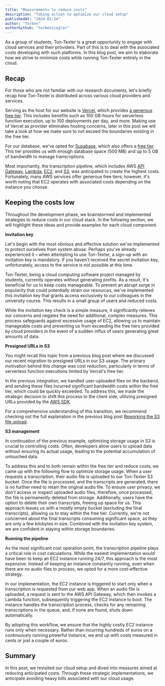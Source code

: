 ```yaml
---
title: "Measurements to reduce costs"
description: "Taking action to optimize our cloud setup"
publishedAt: "2024-01-24"
author: "Torben"
authorGithub: "torbenziegler"
---
```


As a group of students, Ton-Texter is a great opportunity to engage with cloud services and their providers. Part of this is to deal with the associated costs developing with such platforms. In this blog post, we aim to elaborate how we strive to minimize costs while running Ton-Texter entirely in the cloud.

## Recap

For those who are not familiar with our research documents, let's briefly recap how Ton-Texter is distributed across various cloud providers and services.

Serving as the host for our website is [Vercel](https://vercel.com/), which provides [a generous free tier](https://vercel.com/pricing). This includes benefits such as 100 GB-hours for serverless function execution, up to 100 deployments per day, and more. Making use of Vercel as provider eliminates hosting concerns, later in this post we will take a look at how we make sure to not exceed the boundaries existing in the free tier.

For our database, we've opted for [Supabase](https://supabase.com/), which also offers a [free tier](https://supabase.com/pricing). This tier provides us with enough database space (500 MB) and up to 5 GB of bandwidth to manage transcriptions.

Most importantly, the transcription pipeline, which includes AWS [API Gateway](https://aws.amazon.com/api-gateway/), [Lambda](https://aws.amazon.com/lambda/), [EC2](https://aws.amazon.com/ec2/), and [S3](https://aws.amazon.com/s3/), was anticipated to create the highest costs. Fortunately, many AWS services offer generous free tiers; however, it's worth noting that EC2 operates with associated costs depending on the instance you choose.

## Keeping the costs low

Throughout the development phase, we brainstormed and implemented strategies to reduce costs in our cloud stack. In the following section, we will highlight these ideas and provide examples for each cloud component.

**Invitation key**

Let's begin with the most obvious and effective solution we've implemented to protect ourselves from system abuse. Perhaps you've already experienced it – when attempting to use Ton-Texter, a sign-up with an invitation key is mandatory. If you haven't received the secret invitation key, unfortunately, access to the service is not possible at this time.

Ton-Texter, being a cloud computing software project managed by students, currently operates without generating profits. As a result, it's beneficial for us to keep costs manageable. To prevent an abrupt surge in popularity that could potentially strain our resources, we've implemented this invitation key that grants access exclusively to our colleagues in the university course. This results in a small group of users and reduced costs.

While the invitation key check is a simple measure, it significantly relieves our concerns and negates the need for additional, complex measures. This process safeguards against excessive usage of EC2, allowing us to maintain manageable costs and preventing us from exceeding the free tiers provided by cloud providers in the event of a sudden influx of users generating great amounts of data.

**Presigned URLs in S3**

You might recall this topic from a previous blog post where we discussed our recent migration to presigned URLs in our S3 usage. The primary motivation behind this change was cost reduction, particularly in terms of serverless function executions limited by Vercel's free tier.

In the previous integration, we handled user-uploaded files on the backend, and sending these files incurred significant bandwidth costs within the free tier, which could be quickly exceeded. To address this, we made the strategic decision to shift this process to the client side, utilizing presigned URLs provided by the [AWS SDK](https://docs.aws.amazon.com/sdk-for-javascript/v3/developer-guide/javascript_s3_code_examples.html).

For a comprehensive understanding of this transition, we recommend checking out the full explanation in the previous blog post [Reworking the S3 file upload](/blog/Reworking-the-S3-file-upload).

**S3 management**

In continuation of the previous example, optimizing storage usage in S3 is crucial to controlling costs. Often, developers allow users to upload data without ensuring its actual usage, leading to the potential accumulation of untouched data.

To address this and to both remain within the free tier and reduce costs, we came up with the following flow to optimize storage usage. When a user requests a transcription, their audio file is uploaded to our Ton-Texter S3 bucket. Once the file is processed, and the transcripts are generated, there is no further need to retain the original audio file. To ensure user privacy, we don't access or inspect uploaded audio files, therefore, once processed, the file is permanently deleted from storage. Additionally, users have the option to delete their own transcripts, freeing up space for us. This approach leaves us with a mostly empty bucket (excluding the final transcripts), allowing us to stay within the free tier. Currently, we're not concerned about the final transcripts consuming significant space, as they are only a few kilobytes in size. Combined with the invitation key system, we are confident in staying within storage boundaries.

**Running the pipeline**

As the most significant cost operation point, the transcription pipeline plays a critical role in cost calculations. While the easiest implementation would have been to keep an EC2 instance running 24/7, this approach is the most expensive. Instead of keeping an instance constantly running, even when there are no audio files to process, we opted for a more cost-effective strategy.

In our implementation, the EC2 instance is triggered to start only when a transcription is requested from our web app. When an audio file is uploaded, a request is sent to the AWS API Gateway, which then invokes a Lambda function, subsequently triggering the EC2 instance to boot. The instance handles the transcription process, checks for any remaining transcriptions in the queue, and, if none are found, shuts down automatically.

By adopting this workflow, we ensure that the highly costly EC2 instance runs only when necessary. Rather than incurring hundreds of euros on a continuously running powerful instance, we end up with costs measured in cents or just a couple of euros.

## Summary

In this post, we revisited our cloud setup and dived into measures aimed at reducing anticipated costs. Through these strategic implementations, we anticipate avoiding heavy bills associated with our cloud usage.
